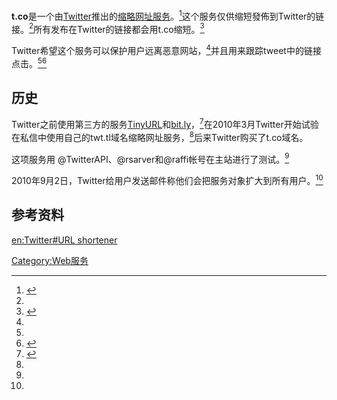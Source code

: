 {{lowercase}}
'''t.co'''是一个由[[Twitter|Twitter]]推出的[[缩略网址服务|缩略网址服务]]。<ref name=twitterhelpshort>{{cite web |url=http://support.twitter.com/entries/109623 |title=About Twitter's Link Service (http://t.co) |accessdate=2010-09-03 |deadurl=yes |archiveurl=https://web.archive.org/web/20110225203154/http://support.twitter.com/entries/109623 |archivedate=2011-02-25 }}</ref>这个服务仅供缩短發佈到Twitter的链接。<ref name=twitterhelpshort />所有发布在Twitter的链接都会用t.co缩短。<ref name=twitterblog>{{cite web |url=http://blog.twitter.com/2010/06/links-and-twitter-length-shouldnt.html |title=Twitter Blog: Links and Twitter: Length Shouldn’t Matter |accessdate=2010-09-03 |archive-date=2011-02-23 |archive-url=https://web.archive.org/web/20110223064958/http://blog.twitter.com/2010/06/links-and-twitter-length-shouldnt.html |dead-url=no }}</ref>

Twitter希望这个服务可以保护用户远离恶意网站，<ref name=twitterhelpshort />并且用来跟踪tweet中的链接点击。<ref name=twitterhelpshort /><ref name=register>{{cite web |url=http://www.theregister.co.uk/2010/09/02/twitter_ipad_app_and_url_shortener/ |title=Twitter tightens grip on own firehose |accessdate=2010-09-03 |archive-date=2011-05-17 |archive-url=https://web.archive.org/web/20110517165457/http://www.theregister.co.uk/2010/09/02/twitter_ipad_app_and_url_shortener/ |dead-url=no }}</ref>

==历史==
Twitter之前使用第三方的服务[[TinyURL|TinyURL]]和[[bit.ly|bit.ly]]，<ref name=>{{cite web |url=http://www.businessinsider.com/twitter-switches-from-tinyurl-to-bitly-2009-5 |title=Twitter Switches From TinyURL To Bit.ly |accessdate=2010-09-05 |archive-date=2013-03-08 |archive-url=https://web.archive.org/web/20130308105113/http://www.businessinsider.com/twitter-switches-from-tinyurl-to-bitly-2009-5 |dead-url=no }}</ref>在2010年3月Twitter开始试验在私信中使用自己的twt.tl域名缩略网址服务，<ref name=twitterblog />后来Twitter购买了t.co域名。

这项服务用 @TwitterAPI、@rsarver和@raffi帐号在主站进行了测试。<ref name=twitterblog />

2010年9月2日，Twitter给用户发送邮件称他们会把服务对象扩大到所有用户。<ref name=register />

==参考资料==
{{Reflist}}

[[Category:Web服务|Category:Web服务]]
{{website-stub}}
[[en:Twitter#URL_shortener|en:Twitter#URL shortener]]